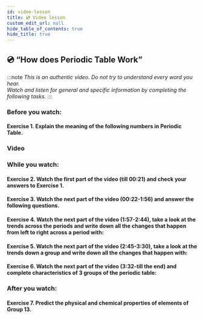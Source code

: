 ```yaml
---
id: video-lesson
title: 💿 Video lesson
custom_edit_url: null
hide_table_of_contents: true
hide_title: true
---
```



## 💿 “How does Periodic Table Work”

:::note
_This is an authentic video. Do not try to understand every word you hear._  
_Watch and listen for general and specific information by completing the following tasks._
:::

### Before you watch:

#### Exercise 1. Explain the meaning of the following numbers in Periodic Table.

<Frame src="https://learningapps.org/watch?v=phn39gkwn20" height="220px" />

### Video

<Player url="https://youtu.be/P6DMEgE8CK8" />

### While you watch:

#### Exercise 2. Watch the first part of the video (till 00:21) and check your answers to Exercise 1.

#### Exercise 3. Watch the next part of the video (00:22-1:56) and answer the following questions.

<Frame src="https://learningapps.org/watch?v=p08ajsojt21" height="320px" />

#### Exercise 4. Watch the next part of the video (1:57-2:44), take a look at the trends across the periods and write down all the changes that happen from left to right across a period with:

<Frame src="https://learningapps.org/watch?v=pu968scx521" height="360px" />

#### Exercise 5. Watch the next part of the video (2:45-3:30), take a look at the trends down a group and write down all the changes that happen with:

<Frame src="https://learningapps.org/watch?v=pcwt3itwa20" height="320px" />

#### Exercise 6. Watch the next part of the video (3:32-till the end) and complete characteristics of 3 groups of the periodic table:

<Frame src="https://learningapps.org/watch?v=psesxb12v21" height="520px" />

### After you watch:

#### Exercise 7. Predict the physical and chemical properties of elements of Group 13.
